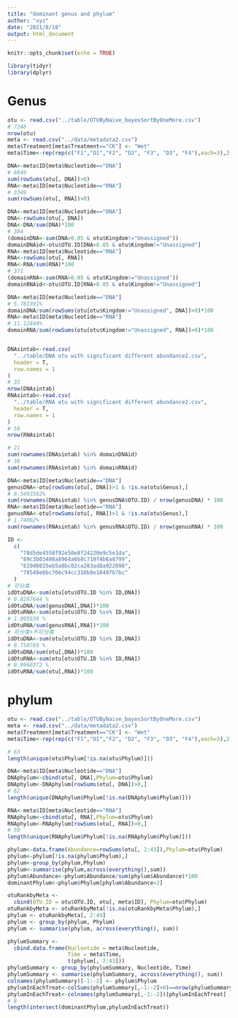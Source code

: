 ```yaml
---
title: "dominant genus and phylum"
author: "xyz"
date: "2021/8/18"
output: html_document
---
```


```r
knitr::opts_chunk$set(echo = TRUE)
```

```r
library(tidyr)
library(dplyr)
```

# Genus

```r
otu <- read.csv("../table/OTUByNaive_bayesSortByOneMore.csv")
# 7246
nrow(otu)
meta <- read.csv("../data/metadata2.csv")
meta$Treatment[meta$Treatment=="CK"] <- "Wet"
meta$Time<-rep(rep(c("F1","D1","F2", "D2", "F3", "D3", "F4"),each=3),2)

DNA<-meta$ID[meta$Nucleotide=="DNA"]
# 6649
sum(rowSums(otu[, DNA])>0)
RNA<-meta$ID[meta$Nucleotide=="RNA"]
# 3349
sum(rowSums(otu[, RNA])>0)

DNA<-meta$ID[meta$Nucleotide=="DNA"]
DNA<-rowSums(otu[, DNA])
DNA<-DNA/sum(DNA)*100
# 384
(domainDNA<-sum(DNA>0.05 & otu$Kingdom!="Unassigned"))
domainDNAid<-otu$OTU.ID[DNA>0.05 & otu$Kingdom!="Unassigned"]
RNA<-meta$ID[meta$Nucleotide=="RNA"]
RNA<-rowSums(otu[, RNA])
RNA<-RNA/sum(RNA)*100
# 371
(domainRNA<-sum(RNA>0.05 & otu$Kingdom!="Unassigned"))
domainRNAid<-otu$OTU.ID[RNA>0.05 & otu$Kingdom!="Unassigned"]

DNA<-meta$ID[meta$Nucleotide=="DNA"]
# 5.781391%
domainDNA/sum(rowSums(otu[otu$Kingdom!="Unassigned", DNA])>0)*100
RNA<-meta$ID[meta$Nucleotide=="RNA"]
# 11.12444%
domainRNA/sum(rowSums(otu[otu$Kingdom!="Unassigned", RNA])>0)*100


DNAsintab<-read.csv(
  "../table/DNA otu with significant different abundance2.csv",
  header = T,
  row.names = 1
)
# 35
nrow(DNAsintab)
RNAsintab<-read.csv(
  "../table/RNA otu with significant different abundance2.csv",
  header = T,
  row.names = 1
)
# 58
nrow(RNAsintab)

# 21
sum(rownames(DNAsintab) %in% domainDNAid)
# 36
sum(rownames(RNAsintab) %in% domainRNAid)

DNA<-meta$ID[meta$Nucleotide=="DNA"]
genusDNA<-otu[rowSums(otu[, DNA])>1 & !is.na(otu$Genus),]
# 0.5493562%
sum(rownames(DNAsintab) %in% genusDNA$OTU.ID) / nrow(genusDNA) * 100
RNA<-meta$ID[meta$Nucleotide=="RNA"]
genusRNA<-otu[rowSums(otu[, RNA])>1 & !is.na(otu$Genus),]
# 1.74002%
sum(rownames(RNAsintab) %in% genusRNA$OTU.ID) / nrow(genusRNA) * 100

ID <-
  c(
    "78d5de4558f92e50e8f24220e9c5e1da",
    "89c3b03498a8964a6b8c710f4b6a8799",
    "619d6035eb5a8bc02ca283ad8a922098",
    "78548e0bc766c94cc310b8e18497b7bc"
  )
# 可分类
idOtuDNA<-sum(otu[otu$OTU.ID %in% ID,DNA])
# 0.8297644 %
idOtuDNA/sum(genusDNA[,DNA])*100
idOtuRNA<-sum(otu[otu$OTU.ID %in% ID,RNA])
# 1.095939 %
idOtuRNA/sum(genusRNA[,RNA])*100
# 可分类+不可分类
idOtuDNA<-sum(otu[otu$OTU.ID %in% ID,DNA])
# 0.758769 %
idOtuDNA/sum(otu[,DNA])*100
idOtuRNA<-sum(otu[otu$OTU.ID %in% ID,RNA])
# 0.9960372 %
idOtuRNA/sum(otu[,RNA])*100

```

# phylum

```r
otu <- read.csv("../table/OTUByNaive_bayesSortByOneMore.csv")
meta <- read.csv("../data/metadata2.csv")
meta$Treatment[meta$Treatment=="CK"] <- "Wet"
meta$Time<-rep(rep(c("F1","D1","F2", "D2", "F3", "D3", "F4"),each=3),2)

# 63
length(unique(otu$Phylum[!is.na(otu$Phylum)]))

DNA<-meta$ID[meta$Nucleotide=="DNA"]
DNAphylum<-cbind(otu[, DNA],Phylum=otu$Phylum)
DNAphylum<-DNAphylum[rowSums(otu[, DNA])>0,]
# 62
length(unique(DNAphylum$Phylum[!is.na(DNAphylum$Phylum)]))

RNA<-meta$ID[meta$Nucleotide=="RNA"]
RNAphylum<-cbind(otu[, RNA],Phylum=otu$Phylum)
RNAphylum<-RNAphylum[rowSums(otu[, RNA])>0,]
# 50
length(unique(RNAphylum$Phylum[!is.na(RNAphylum$Phylum)]))

phylum<-data.frame(Abundance=rowSums(otu[, 2:43]),Phylum=otu$Phylum)
phylum<-phylum[!is.na(phylum$Phylum),]
phylum<-group_by(phylum,Phylum)
phylum<-summarise(phylum,across(everything(),sum))
phylum$Abundance<-phylum$Abundance/sum(phylum$Abundance)*100
dominantPhylum<-phylum$Phylum[phylum$Abundance>2]

otuRankbyMeta <-
  cbind(OTU.ID = otu$OTU.ID, otu[, meta$ID], Phylum=otu$Phylum)
otuRankbyMeta <- otuRankbyMeta[!is.na(otuRankbyMeta$Phylum),]
phylum <- otuRankbyMeta[, 2:44]
phylum <- group_by(phylum, Phylum)
phylum <- summarise(phylum, across(everything(), sum))

phylumSummary <-
  cbind.data.frame(Nucleotide = meta$Nucleotide,
                   Time = meta$Time,
                   t(phylum[, 2:43]))
phylumSummary <- group_by(phylumSummary, Nucleotide, Time)
phylumSummary <- summarise(phylumSummary, across(everything(), sum))
colnames(phylumSummary)[-1:-2] <- phylum$Phylum
phylumInEachTreat<-colSums(phylumSummary[,-1:-2]>0)==nrow(phylumSummary)
phylumInEachTreat<-colnames(phylumSummary[,-1:-2])[phylumInEachTreat]
# 8
length(intersect(dominantPhylum,phylumInEachTreat))
```

